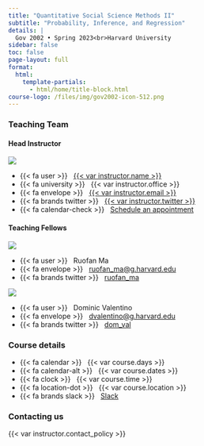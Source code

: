 ```yaml
---
title: "Quantitative Social Science Methods II"
subtitle: "Probability, Inference, and Regression"
details: |
  Gov 2002 • Spring 2023<br>Harvard University
sidebar: false
toc: false
page-layout: full
format:
  html:
    template-partials:
      - html/home/title-block.html
course-logo: /files/img/gov2002-icon-512.png
---
```



::: {.grid .course-details}

::: {.g-col-12 .g-col-sm-12 .g-col-md-8}



### Teaching Team

#### Head Instructor

::: {.grid}

::: {.g-col-3}


![](files/img/blackwell-2015@2x.jpg)

:::

::: {.g-col-9}



- {{< fa user >}} &nbsp; [{{< var instructor.name >}}]({{< var instructor.url >}})
- {{< fa university >}} &nbsp; {{< var instructor.office >}}
- {{< fa envelope >}} &nbsp; <a href="mailto:{{< var instructor.email >}}">{{< var instructor.email >}}</a>
- {{< fa brands twitter >}} &nbsp; [{{< var instructor.twitter >}}](https://www.twitter.com/{{< var instructor.twitter >}})
- {{< fa calendar-check >}} &nbsp; [Schedule an appointment]({{< var instructor.appointment_url >}})

::: 

:::

#### Teaching Fellows

::: {.grid}

::: {.g-col-3}


![](files/img/ruofan_ma_2022.jpg)
 
:::

::: {.g-col-9}



- {{< fa user >}} &nbsp; Ruofan Ma
- {{< fa envelope >}} &nbsp; <a href="mailto:ruofan_ma@g.harvard.edu">ruofan_ma@g.harvard.edu</a>
- {{< fa brands twitter >}} &nbsp; [ruofan_ma](https://twitter.com/ruofan_ma)


::: 

:::


::: {.grid}

::: {.g-col-3}


![](files/img/dom_valentino.jpg)
 
:::

::: {.g-col-9}



- {{< fa user >}} &nbsp; Dominic Valentino
- {{< fa envelope >}} &nbsp; <a href="mailto:dvalentino@g.harvard.edu">dvalentino@g.harvard.edu</a>
- {{< fa brands twitter >}} &nbsp; [dom_val](https://twitter.com/dom_val)


::: 

:::


:::


::: {.g-col-12 .g-col-md-4 .contact-policy}

### Course details

- {{< fa calendar >}} &nbsp; {{< var course.days >}}
- {{< fa calendar-alt >}} &nbsp; {{< var course.dates >}}
- {{< fa clock >}} &nbsp; {{< var course.time >}}
- {{< fa location-dot >}} &nbsp; {{< var course.location >}}
- {{< fa brands slack >}} &nbsp; [Slack]({{< var course.slack >}})

### Contacting us

{{< var instructor.contact_policy >}}
:::

:::
